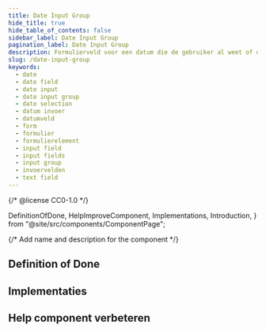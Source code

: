 ```yaml
---
title: Date Input Group
hide_title: true
hide_table_of_contents: false
sidebar_label: Date Input Group
pagination_label: Date Input Group
description: Formulierveld voor een datum die de gebruiker al weet of die van bekende gegevens overgenomen kan worden.
slug: /date-input-group
keywords:
  - date
  - date field
  - date input
  - date input group
  - date selection
  - datum invoer
  - datumveld
  - form
  - formulier
  - formulierelement
  - input field
  - input fields
  - input group
  - invoervelden
  - text field
---
```


{/* @license CC0-1.0 */}

  DefinitionOfDone,
  HelpImproveComponent,
  Implementations,
  Introduction,
} from "@site/src/components/ComponentPage";

{/* Add name and description for the component */}


<Introduction component={component} headingLevel={1} description={description} />

## Definition of Done

<DefinitionOfDone component={component} headingLevel={3} />

## Implementaties

<Implementations component={component} headingLevel={3} />

## Help component verbeteren

<HelpImproveComponent component={component} headingLevel={3} />
